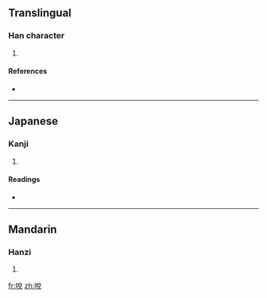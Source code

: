 ==Translingual==

===Han character===
{{Han char|rn=30|rad=口|as=07|sn=10|four=|canj=口金口山 (RCRU)}}

# {{defn|Han}}

====References====
* {{Han ref|kx=0191.190|dkj=03684|hdz=10631.170|uh=54FE|ud=21758}}

----

==Japanese==

===Kanji===
{{ja-kanji|grade=|rs=口07}}

# {{defn|Japanese}}

====Readings====
* {{ja-readings|on=[[やつ]] (yatsu), [[やち]] (yachi)|kun=[[なめる]] (nameru)}}

----

==Mandarin==

===Hanzi===
{{cmn-hanzi|pin=[[shuō]] ([[shuo1]])|wg=shuo<sup>1</sup>}}

# {{defn|Mandarin}}

[[fr:哾]]
[[zh:哾]]
